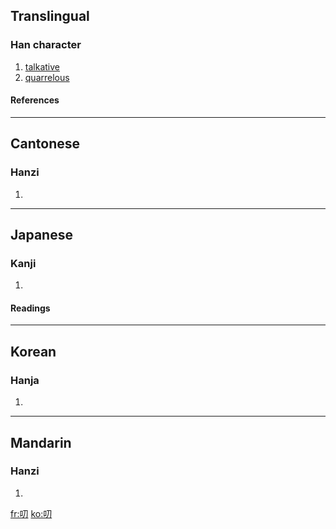 ==Translingual==
===Han character===
{{Han char|rn=30|rad=口|as=02|sn=5|four=6702<sub>0</sub>|canj=口尸竹 (RSH)}}
# [[talkative]]
# [[quarrelous]]
====References====
{{Han ref|kx=0172.030|dkj=03237|dj=0382.050|hdz=10574.010|uh=53E8|ud=21480|bh=A56F|bd=42351}}
----
==Cantonese==
===Hanzi===
{{yue-hanzi|jyut=|y=dou1, tou1}}
# {{defn|Cantonese}}
----
==Japanese==
===Kanji===
{{ja-kanji|grade=|rs=口02}}
# {{defn|Japanese}} 
====Readings====
{{ja-readings|on=[[とう]] (tō)|kun=[[みだりに]] (midarini)}}
----
==Korean==
===Hanja===
{{ko-hanja|hangeul=도|rv=do|mr=to}}
# {{defn|Korean}}
----
==Mandarin==
===Hanzi===
{{cmn-hanzi|pin=[[tāo]] ([[tao1]]), [[dāo]] ([[dao1]])|wg=t'ao<sup>1</sup>, tao<sup>1</sup>}}
# {{defn|Mandarin}}

[[fr:叨]]
[[ko:叨]]